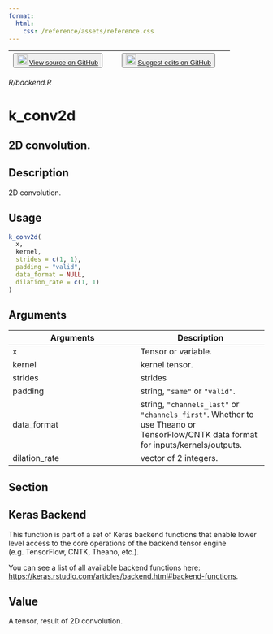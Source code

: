 ```yaml
---
format:
  html:
    css: /reference/assets/reference.css
---
```


| <button class="button"> ![](/reference/assets/GitHub-Mark-32px.png){width="20"} [View source on GitHub](https://github.com/rstudio/keras//blob/main/R/backend.R) </button> | <button class="button"> ![](/reference/assets/GitHub-Mark-32px.png){width="20"} [Suggest edits on GitHub](https://github.com/rstudio/keras//edit/main/R/backend.R) </button> |
|:------------------------------:|:--------------------------------------:|

*R/backend.R*

# k_conv2d

## 2D convolution.

## Description
2D convolution. 


## Usage
```r
k_conv2d( 
  x, 
  kernel, 
  strides = c(1, 1), 
  padding = "valid", 
  data_format = NULL, 
  dilation_rate = c(1, 1) 
) 
```

## Arguments
|Arguments|Description|
|---|---|
| x | Tensor or variable. |
| kernel | kernel tensor. |
| strides | strides |
| padding | string, `"same"` or `"valid"`. |
| data_format | string, `"channels_last"` or `"channels_first"`. Whether to use Theano or TensorFlow/CNTK data format for inputs/kernels/outputs. |
| dilation_rate | vector of 2 integers. |


## Section

## Keras Backend

This function is part of a set of Keras backend functions that enable lower level access to the core operations of the backend tensor engine (e.g. TensorFlow, CNTK, Theano, etc.). 

You can see a list of all available backend functions here: [https://keras.rstudio.com/articles/backend.html#backend-functions](https://keras.rstudio.com/articles/backend.html#backend-functions). 

## Value
A tensor, result of 2D convolution. 




